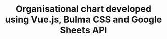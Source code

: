 ---
title: "Organisational chart developed using Vue.js, Bulma CSS and Google Sheets API"
publishedAt: "28-04-2025"
images:
  - "/images/projects/project-01/orgchart.png"
  - "/images/projects/project-01/diff-report.png"
summary: "Every career is a journey, filled with challenges, growth, and those significant moments that mark a shift in our path."
tag: "Journal"
---